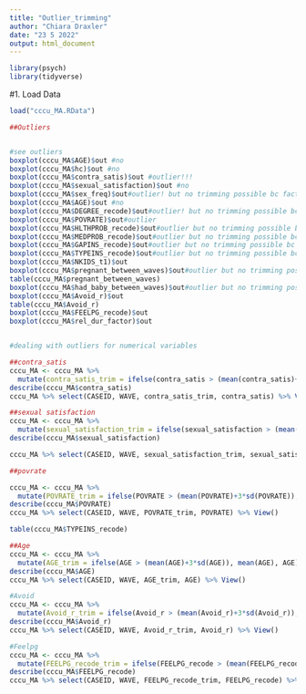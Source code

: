 ```yaml
---
title: "Outlier_trimming"
author: "Chiara Draxler"
date: "23 5 2022"
output: html_document
---
```


```r
library(psych)
library(tidyverse)
```

#1. Load Data
```r
load("cccu_MA.RData")
```


```r
##Outliers


#see outliers
boxplot(cccu_MA$AGE)$out #no
boxplot(cccu_MA$hc)$out #no
boxplot(cccu_MA$contra_satis)$out #outlier!!!
boxplot(cccu_MA$sexual_satisfaction)$out #no
boxplot(cccu_MA$sex_freq)$out#outlier! but no trimming possible bc factor
boxplot(cccu_MA$AGE)$out #no
boxplot(cccu_MA$DEGREE_recode)$out#outlier! but no trimming possible bc factor
boxplot(cccu_MA$POVRATE)$out#outlier
boxplot(cccu_MA$HLTHPROB_recode)$out#outlier but no trimming possible bc factor
boxplot(cccu_MA$MEDPROB_recode)$out#outlier but no trimming possible bc factor
boxplot(cccu_MA$GAPINS_recode)$out#outlier but no trimming possible bc factor
boxplot(cccu_MA$TYPEINS_recode)$out#outlier but no trimming possible bc factor
boxplot(cccu_MA$NKIDS_t1)$out
boxplot(cccu_MA$pregnant_between_waves)$out#outlier but no trimming possible bc
table(cccu_MA$pregnant_between_waves)
boxplot(cccu_MA$had_baby_between_waves)$out#outlier but no trimming possible bc factor
boxplot(cccu_MA$Avoid_r)$out
table(cccu_MA$Avoid_r)
boxplot(cccu_MA$FEELPG_recode)$out
boxplot(cccu_MA$rel_dur_factor)$out


#dealing with outliers for numerical variables

##contra_satis
cccu_MA <- cccu_MA %>%
  mutate(contra_satis_trim = ifelse(contra_satis > (mean(contra_satis)+3*sd(contra_satis)), mean(contra_satis), contra_satis))
describe(cccu_MA$contra_satis)
cccu_MA %>% select(CASEID, WAVE, contra_satis_trim, contra_satis) %>% View()

##sexual satisfaction
cccu_MA <- cccu_MA %>%
  mutate(sexual_satisfaction_trim = ifelse(sexual_satisfaction > (mean(sexual_satisfaction)+3*sd(sexual_satisfaction)), mean(sexual_satisfaction), sexual_satisfaction))
describe(cccu_MA$sexual_satisfaction)

cccu_MA %>% select(CASEID, WAVE, sexual_satisfaction_trim, sexual_satisfaction) %>% View()

##povrate

cccu_MA <- cccu_MA %>%
  mutate(POVRATE_trim = ifelse(POVRATE > (mean(POVRATE)+3*sd(POVRATE)), mean(POVRATE), POVRATE))
describe(cccu_MA$POVRATE)
cccu_MA %>% select(CASEID, WAVE, POVRATE_trim, POVRATE) %>% View()

table(cccu_MA$TYPEINS_recode)

##Age
cccu_MA <- cccu_MA %>%
  mutate(AGE_trim = ifelse(AGE > (mean(AGE)+3*sd(AGE)), mean(AGE), AGE))
describe(cccu_MA$AGE)
cccu_MA %>% select(CASEID, WAVE, AGE_trim, AGE) %>% View()

#Avoid
cccu_MA <- cccu_MA %>%
  mutate(Avoid_r_trim = ifelse(Avoid_r > (mean(Avoid_r)+3*sd(Avoid_r)), mean(Avoid_r), Avoid_r))
describe(cccu_MA$Avoid_r)
cccu_MA %>% select(CASEID, WAVE, Avoid_r_trim, Avoid_r) %>% View()

#Feelpg
cccu_MA <- cccu_MA %>%
  mutate(FEELPG_recode_trim = ifelse(FEELPG_recode > (mean(FEELPG_recode)+3*sd(FEELPG_recode)), mean(FEELPG_recode), FEELPG_recode))
describe(cccu_MA$FEELPG_recode)
cccu_MA %>% select(CASEID, WAVE, FEELPG_recode_trim, FEELPG_recode) %>% View()


```


